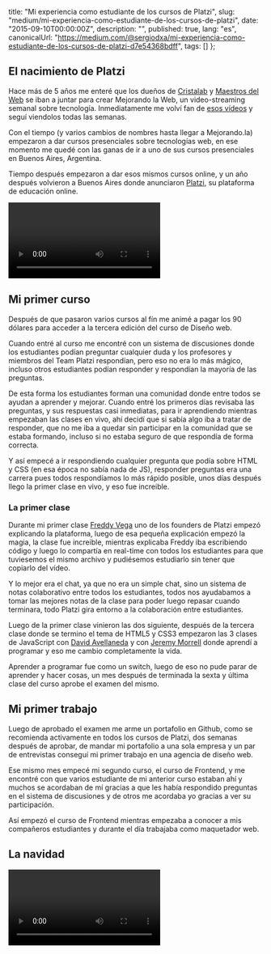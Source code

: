 
  title: "Mi experiencia como estudiante de los cursos de Platzi",
  slug: "medium/mi-experiencia-como-estudiante-de-los-cursos-de-platzi",
  date: "2015-09-10T00:00:00Z",
  description: "",
  published: true,
  lang: "es",
  canonicalUrl:
    "https://medium.com/@sergiodxa/mi-experiencia-como-estudiante-de-los-cursos-de-platzi-d7e54368bdff",
  tags: []
};


## El nacimiento de Platzi

Hace más de 5 años me enteré que los dueños de [Cristalab](http://www.cristalab.com/) y [Maestros del Web](http://www.maestrosdelweb.com/) se iban a juntar para crear Mejorando la Web, un video-streaming semanal sobre tecnología. Inmediatamente me volví fan de [esos vídeos](https://www.youtube.com/channel/UC55-mxUj5Nj3niXFReG44OQ) y seguí viendolos todas las semanas.

Con el tiempo (y varios cambios de nombres hasta llegar a Mejorando.la) empezaron a dar cursos presenciales sobre tecnologías web, en ese momento me quedé con las ganas de ir a uno de sus cursos presenciales en Buenos Aires, Argentina.

Tiempo después empezaron a dar esos mismos cursos online, y un año después volvieron a Buenos Aires donde anunciaron [Platzi](https://platzi.com/), su plataforma de educación online.

<Video
  youtube="zwhE7U1JUEI"
  caption="Presentación de Platzi en Mejorando.la Conferencia Argentina"
/>

## Mi primer curso

Después de que pasaron varios cursos al fín me animé a pagar los 90 dólares para acceder a la tercera edición del curso de Diseño web.

Cuando entré al curso me encontré con un sistema de discusiones donde los estudiantes podían preguntar cualquier duda y los profesores y miembros del Team Platzi respondían, pero eso no era lo más mágico, incluso otros estudiantes podían responder y respondían la mayoría de las preguntas.

De esta forma los estudiantes forman una comunidad donde entre todos se ayudan a aprender y mejorar. Cuando entré los primeros días revisaba las preguntas, y sus respuestas casi inmediatas, para ir aprendiendo mientras empezaban las clases en vivo, ahí decidí que si sabía algo iba a tratar de responder, que no me iba a quedar sin participar en la comunidad que se estaba formando, incluso si no estaba seguro de que respondía de forma correcta.

Y así empecé a ir respondiendo cualquier pregunta que podía sobre HTML y CSS (en esa época no sabía nada de JS), responder preguntas era una carrera pues todos respondíamos lo más rápido posible, unos días después llego la primer clase en vivo, y eso fue increible.

### La primer clase

Durante mi primer clase [Freddy Vega](https://twitter.com/freddier) uno de los founders de Platzi empezó explicando la plataforma, luego de esa pequeña explicación empezó la magia, la clase fue increible, mientras explicaba Freddy iba escribiendo código y luego lo compartía en real-time con todos los estudiantes para que tuviesemos el mismo archivo y pudiésemos estudiarlo sin tener que copiarlo del vídeo.

Y lo mejor era el chat, ya que no era un simple chat, sino un sistema de notas colaborativo entre todos los estudiantes, todos nos ayudabamos a tomar las mejores notas de la clase para poder luego repasar cuando terminara, todo Platzi gira entorno a la colaboración entre estudiantes.

Luego de la primer clase vinieron las dos siguiente, después de la tercera clase donde se termino el tema de HTML5 y CSS3 empezaron las 3 clases de JavaScript con [David Avellaneda](https://twitter.com/davsket) y con [Jeremy Morrell](https://twitter.com/JeremyMorrell) donde aprendí a programar y eso me cambio completamente la vida.

Aprender a programar fue como un switch, luego de eso no pude parar de aprender y hacer cosas, un mes después de terminada la sexta y última clase del curso aprobe el examen del mismo.

## Mi primer trabajo

Luego de aprobado el examen me arme un portafolio en Github, como se recomienda activamente en todos los cursos de Platzi, dos semanas después de aprobar, de mandar mi portafolio a una sola empresa y un par de entrevistas conseguí mi primer trabajo en una agencia de diseño web.

Ese mismo mes empecé mi segundo curso, el curso de Frontend, y me encontré con que varios estudiante de mi anterior curso estaban ahí y muchos se acordaban de mí gracias a que les había respondido preguntas en el sistema de discusiones y de otros me acordaba yo gracias a ver su participación.

Así empezó el curso de Frontend mientras empezaba a conocer a mis compañeros estudiantes y durante el día trabajaba como maquetador web.

## La navidad

<Video youtube="s23b6j7orXo" caption="Mejorando.la Navidad 2014" />

A finales de ese año (2013) en Platzi lanzaron un [Plan de Navidad](https://platzi.com/navidad/), con esto te garantizaban acceso durante un año a todos los cursos ya existentes y todos sus futuros cursos por el precio de 3 cursos. Inmediatamente conseguí el dinero y durante todo 2014 fui estudiante de Platzi haciendo todos los cursos que sacaban.

Durante ese año seguí aprendiendo más gracias a Platzi, además fue cuando empezaron a sacar sus primeros cursos gratuito y pasaron de pagar 90 dólares por curso a un modelo de suscripción donde se paga 29 por mes o 299 al año por TODOS los [cursos](https://platzi.com/cursos/) de Platzi, a cambio de que los estudiantes paguen todos los meses en Platzi se comprometen en mejorar todos sus cursos y agregar nuevos.

Con el tiempo empecé a conocer a varios estudiantes, a hablar con ellos por fuera de Platzi, participé muy activamente en la [Comunidad Platzi](https://platzi.com/cursos/comunidad-platzi/) ayudando a todos los que podía en temas de Frontend y JavaScript en general y logré implementar muchas de las cosas que aprendí en Platzi en mi trabajo ayudando a que todos aumentásemos nuestra productividad.

Para fin de año renuncié a mi primer trabajo para tratar de fundar mi propia empresa.

## El segundo año

Así se terminó el 2014 y gracias a mi participación fui destacado como uno de los mejores estudiantes de Platzi de ese año y debido a que no había podido juntar dinero para pagar el Plan de Navidad de ese año para estudiar todo el 2015 uno de los profesores del curso de Node.js me dio una beca para poder seguír estudiando.

Este año aprovechando la beca decidí aumentar mi participación al mismo tiempo que trabajaba en mi empresa. Aunque al final no tuve éxito con mi propia empresa seguí participando en Platzi y aprobando más cursos, incluso me invitaron a dar una clase en Comunidad Platzi a todos los estudiantes de la plataforma.

Poco después llegó la primera conferencia de ese año, la Platzi Conf México.

<Video youtube="k14uVEpkjbU" />

## Comunidad Platzi Buenos Aires

Luego de la Platzi Conf algunos estudiantes de México sugirieron en Comunidad la idea de realizar reuniones entre estudiantes en distintas ciudades. Así, tomando la idea, junto a otros dos estudiantes nos organizamos para realizar una reunión de estudiantes en Buenos Aires.

Durante la primera reunión donde nos juntamos 5 estudiantes pude conocer por primera vez en persona a estudiantes con los que había hablado por Platzi y a a los que alguna vez había ayudado respondiendo preguntas. Fueron tres horas increibles donde pudimos hablar mucho programación, diseño y marketing, de los cursos y conocernos entre nosotros.

Poco después se renovó el curso de Frontend y vino un nuevo curso de React.js, ambos cursos tuvieron profesores de Buenos Aires, ambos del proyecto [DemocracyOS](http://democracyos.org/) y gracias a Platzi tuve la oportunidad de conocerlos y ayudar en el desarrollo de algunos proyectos de la [Fundación Demoracia en Red](http://democraciaenred.org/).

Un mes después pudimos organizar una segunda reunión, solo que esta vez conseguimos que el profesor del curso de React.js también asistiera permitiendo a otros estudiantes conocer a los profesores que habían visto online.

## Entrando a Platzi

Mientras organizaba las reuniones de estudiantes en Buenos Aires empecé el proceso para trabajar en Platzi, algo siempre muy positivo de Platzi es que confían en los estudiantes que acaban sus cursos y se destacan y los tratan de contratar para trabajar con ellos, así después de mucho participar la comunidad me propusieron irme a vivir a Bogotá a trabajar con ellos.

Ahora gracias a Platzi estoy en Bogotá, trabajando en esta increíble empresa, empecé mi carrera de desarrollador aprendiendo con ellos y gracias a ellos pude irme a vivir a otro país a trabajar haciendo crecer una empresa que ayuda a mejorar la vida de miles de personas.
